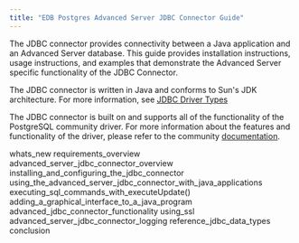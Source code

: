 ```yaml
---
title: "EDB Postgres Advanced Server JDBC Connector Guide"
---
```




The JDBC connector provides connectivity between a Java application and an Advanced Server database. This guide provides installation instructions, usage instructions, and examples that demonstrate the Advanced Server specific functionality of the JDBC Connector.

The JDBC connector is written in Java and conforms to Sun's JDK architecture. For more information, see [JDBC Driver Types](#jdbc_driver_types)

The JDBC connector is built on and supports all of the functionality of the PostgreSQL community driver. For more information about the features and functionality of the driver, please refer to the community [documentation](https://jdbc.postgresql.org/documentation/head/index.html).

<div class="toctree" maxdepth="3">

whats\_new requirements\_overview advanced\_server\_jdbc\_connector\_overview installing\_and\_configuring\_the\_jdbc\_connector using\_the\_advanced\_server\_jdbc\_connector\_with\_java\_applications executing\_sql\_commands\_with\_executeUpdate() adding\_a\_graphical\_interface\_to\_a\_java\_program advanced\_jdbc\_connector\_functionality using\_ssl advanced\_server\_jdbc\_connector\_logging reference\_jdbc\_data\_types conclusion

</div>

